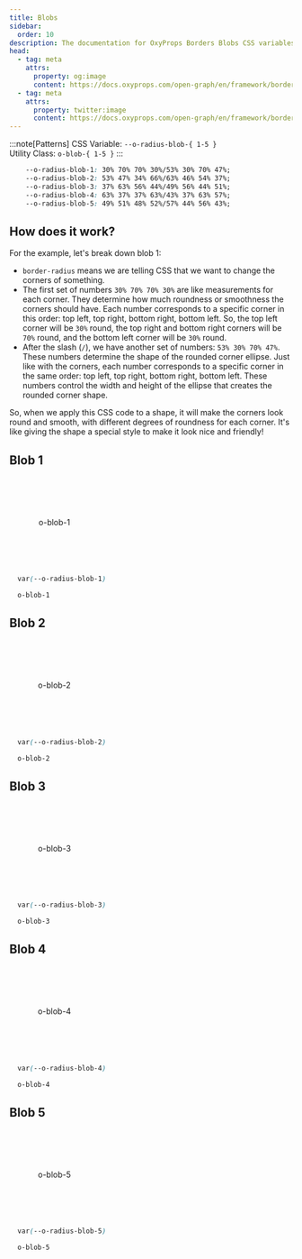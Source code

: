 ```yaml
---
title: Blobs
sidebar:
  order: 10
description: The documentation for OxyProps Borders Blobs CSS variables and utility classes.
head:
  - tag: meta
    attrs:
      property: og:image
      content: https://docs.oxyprops.com/open-graph/en/framework/borders/blobs.png
  - tag: meta
    attrs:
      property: twitter:image
      content: https://docs.oxyprops.com/open-graph/en/framework/borders/blobs.png
---
```


:::note[Patterns]
CSS Variable: `--o-radius-blob-{ 1-5 }`  
Utility Class: `o-blob-{ 1-5 }`
:::

```css title="OxyProps CSS Variables"
	--o-radius-blob-1: 30% 70% 70% 30%/53% 30% 70% 47%;
	--o-radius-blob-2: 53% 47% 34% 66%/63% 46% 54% 37%;
	--o-radius-blob-3: 37% 63% 56% 44%/49% 56% 44% 51%;
	--o-radius-blob-4: 63% 37% 37% 63%/43% 37% 63% 57%;
	--o-radius-blob-5: 49% 51% 48% 52%/57% 44% 56% 43%;
```

## How does it work?

For the example, let's break down blob 1:

- `border-radius` means we are telling CSS that we want to change the corners of something.
- The first set of numbers `30% 70% 70% 30%` are like measurements for each corner. They determine how much roundness or smoothness the corners should have. Each number corresponds to a specific corner in this order: top left, top right, bottom right, bottom left. So, the top left corner will be `30%` round, the top right and bottom right corners will be `70%` round, and the bottom left corner will be `30%` round.
- After the slash (`/`), we have another set of numbers: `53% 30% 70% 47%`. These numbers determine the shape of the rounded corner ellipse. Just like with the corners, each number corresponds to a specific corner in the same order: top left, top right, bottom right, bottom left. These numbers control the width and height of the ellipse that creates the rounded corner shape.

So, when we apply this CSS code to a shape, it will make the corners look round and smooth, with different degrees of roundness for each corner. It's like giving the shape a special style to make it look nice and friendly!

## Blob 1

<div style="border-radius: 30% 70% 70% 30%/53% 30% 70% 47%;aspect-ratio: 1; height: 10rem; border: 1px solid var(--sl-color-accent-high); display:grid; place-items:center;">o-blob-1</div>
  
  ```css title="CSS Variable"
    var(--o-radius-blob-1)
  ```
  
  ```html title="Utility Class"
    o-blob-1
  ```
## Blob 2

<div style="border-radius: 53% 47% 34% 66%/63% 46% 54% 37%;aspect-ratio: 1; height: 10rem; border: 1px solid var(--sl-color-accent-high); display:grid; place-items:center;">o-blob-2</div>
  
  ```css title="CSS Variable"
    var(--o-radius-blob-2)
  ```
  
  ```html title="Utility Class"
    o-blob-2
  ```

## Blob 3

<div style="border-radius: 37% 63% 56% 44%/49% 56% 44% 51%;aspect-ratio: 1; height: 10rem; border: 1px solid var(--sl-color-accent-high); display:grid; place-items:center;">o-blob-3</div>
  
  ```css title="CSS Variable"
    var(--o-radius-blob-3)
  ```
  
  ```html title="Utility Class"
    o-blob-3
  ```

## Blob 4

<div style="border-radius: 63% 37% 37% 63%/43% 37% 63% 57%;aspect-ratio: 1; height: 10rem; border: 1px solid var(--sl-color-accent-high); display:grid; place-items:center;">o-blob-4</div>
  
  ```css title="CSS Variable"
    var(--o-radius-blob-4)
  ```
  
  ```html title="Utility Class"
    o-blob-4
  ```

## Blob 5

<div style="border-radius: 49% 51% 48% 52%/57% 44% 56% 43%;aspect-ratio: 1; height: 10rem; border: 1px solid var(--sl-color-accent-high); display:grid; place-items:center;">o-blob-5</div>
  
  ```css title="CSS Variable"
    var(--o-radius-blob-5)
  ```
  
  ```html title="Utility Class"
    o-blob-5
  ```
